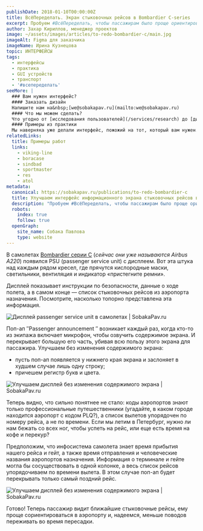 ```yaml
---
publishDate: 2018-01-10T00:00:00Z
title: ВсёПеределать. Экран стыковочных рейсов в Bombardier C-series
excerpt: Пробуем #ВсёПеределать, чтобы пассажирам было проще ориентироваться.
author: Захар Кириллов, менеджер проектов
image: ~/assets/images/articles/to-redo-bombardier-c/main.jpg
imageAlt: Figmа для заказчика
imageName: Ирина Кузнецова
topic: ИНТЕРФЕЙСЫ
tags:
  - интерфейсы
  - практика
  - GUI устройств
  - транспорт
  - '#всепеределать'
seeMore: |
  ### Вам нужен интерфейс?
  #### Заказать дизайн
  Напишите нам на&nbsp;[we@sobakapav.ru](mailto:we@sobakapav.ru)
  #### Что мы можем сделать?
  Что угодно от [исследования пользователей](/services/research) до [дизайна интерфейса под ключ](/services/ux-design). 
  #### Примеры из практики
  Мы наверняка уже делали интерфейс, пожожий на тот, который вам нужен. [Проверьте](https://sobakapav.ru/portfolio).
relatedLinks:
  title: Примеры работ
  links:
    - viking-line
    - boracase
    - sindbad
    - sportmaster
    - res
    - atol
metadata:
  canonical: https://sobakapav.ru/publications/to-redo-bombardier-c
  title: Улучшаем интерфейс информационного экрана стыковочных рейсов в Bombardier C-series • GUI устройств
  description: "Пробуем #ВсёПеределать, чтобы пассажирам было проще ориентироваться в интерфейсе информационного терминала."
  robots:
    index: true
    follow: true
  openGraph:
    site_name: Собака Павлова
    type: website
---
```



В самолетах [Bombardier серии С](https://www.airbus.com/aircraft/passenger-aircraft/a220-family.html) (_сейчас они уже называются Airbus A220_) появился PSU (passenger service unit) с дисплеем. Вот эта штука над каждым рядом кресел, где прячутся кислородные маски, светильники, вентиляция и индикатор «пристегните ремни».

Дисплей показывает инструкции по безопасности, данные о ходе полета, а в самом конце — список стыковочных рейсов из аэропорта назначения. Посмотрите, насколько топорно представлена эта информация.

![Дисплей passenger service unit в самолетах | SobakaPav.ru](~/assets/images/articles/to-redo-bombardier-c/1.jpeg)

Поп-ап ″Passenger announcement ″ возникает каждый раз, когда кто-то из экипажа включает микрофон, чтобы озвучить содержимое экрана. И перекрывает большую его часть, убивая всю пользу этого экрана для пассажира. Улучшаем без изменения содержимого экрана:

- пусть поп-ап появляется у нижнего края экрана и заслоняет в худшем случае лишь одну строку;
- причешем регистр букв и цвета.

![Улучшаем дисплей без изменения содержимого экрана | SobakaPav.ru](~/assets/images/articles/to-redo-bombardier-c/2.png)

Теперь видно, что сильно понятнее не стало: коды аэропортов знают только профессиональные путешественники (угадайте, в каком городе находится аэропорт с кодом PLQ?), а список вылетов упорядочен по номеру рейса, а не по времени. Если мы летим в Петербург, нужно ли нам бежать со всех ног, чтобы успеть на рейс, или еще есть время на кофе и перекур?

Предположим, что инфосистема самолета знает время прибытия нашего рейса и гейт, а также время отправления и человеческие названия аэропортов назначения. Информация о терминале и гейте могла бы сосуществовать в одной колонке, а весь список рейсов упорядочиваем по времени вылета. В этом случае поп-ап будет перекрывать только самый поздний рейс.

![Улучшаем дисплей без изменения содержимого экрана | SobakaPav.ru](~/assets/images/articles/to-redo-bombardier-c/3.png)

Готово! Теперь пассажир видит ближайшие стыковочные рейсы, ему проще сориентироваться в аэропорту и, надеемся, меньше поводов переживать во время пересадки.
